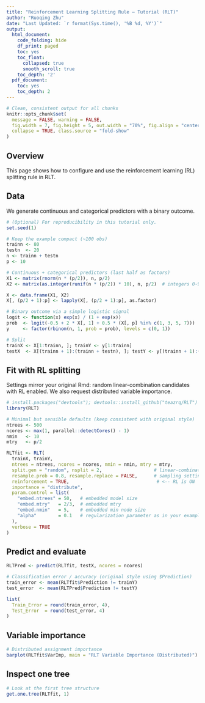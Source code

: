 ```yaml
---
title: "Reinforcement Learning Splitting Rule — Tutorial (RLT)"
author: "Ruoqing Zhu"
date: "Last Updated: `r format(Sys.time(), '%B %d, %Y')`"
output:
  html_document:
    code_folding: hide
    df_print: paged
    toc: yes
    toc_float:
      collapsed: true
      smooth_scroll: true
    toc_depth: '2'
  pdf_document:
    toc: yes
    toc_depth: 2
---
```


```r
# Clean, consistent output for all chunks
knitr::opts_chunk$set(
  message = FALSE, warning = FALSE,
  fig.width = 7, fig.height = 5, out.width = "70%", fig.align = "center",
  collapse = TRUE, class.source = "fold-show"
)
```

## Overview

This page shows how to configure and use the reinforcement learning (RL) splitting rule in RLT.

## Data

We generate continuous and categorical predictors with a binary outcome.

```r
# (Optional) For reproducibility in this tutorial only.
set.seed(1)

# Keep the example compact (~100 obs)
trainn <- 80
testn  <- 20
n <- trainn + testn
p <- 10

# Continuous + categorical predictors (last half as factors)
X1 <- matrix(rnorm(n * (p/2)), n, p/2)
X2 <- matrix(as.integer(runif(n * (p/2)) * 10), n, p/2)  # integers 0-9

X <- data.frame(X1, X2)
X[, (p/2 + 1):p] <- lapply(X[, (p/2 + 1):p], as.factor)

# Binary outcome via a simple logistic signal
logit <- function(x) exp(x) / (1 + exp(x))
prob  <- logit(-0.5 + 2 * X[, 1] + 0.5 * (X[, p] %in% c(1, 3, 5, 7)))
y     <- factor(rbinom(n, 1, prob = prob), levels = c(0, 1))

# Split
trainX <- X[1:trainn, ]; trainY <- y[1:trainn]
testX  <- X[(trainn + 1):(trainn + testn), ]; testY <- y[(trainn + 1):(trainn + testn)]
```

## Fit with RL splitting

Settings mirror your original Rmd: random linear-combination candidates with RL enabled.
We also request distributed variable importance.

```r
# install.packages("devtools"); devtools::install_github("teazrq/RLT")
library(RLT)

# Minimal but sensible defaults (keep consistent with original style)
ntrees <- 500
ncores <- max(1, parallel::detectCores() - 1)
nmin   <- 10
mtry   <- p/2

RLTfit <- RLT(
  trainX, trainY,
  ntrees = ntrees, ncores = ncores, nmin = nmin, mtry = mtry,
  split.gen = "random", nsplit = 2,                   # linear-combination candidates
  resample.prob = 0.8, resample.replace = FALSE,      # sampling settings
  reinforcement = TRUE,                                # <-- RL is ON
  importance = "distribute",
  param.control = list(
    "embed.ntrees" = 50,   # embedded model size
    "embed.mtry"   = 2/3,  # embedded mtry
    "embed.nmin"   = 5,    # embedded min node size
    "alpha"        = 0.1   # regularization parameter as in your examples
  ),
  verbose = TRUE
)
```

## Predict and evaluate

```r
RLTPred <- predict(RLTfit, testX, ncores = ncores)

# Classification error / accuracy (original style using $Prediction)
train_error <- mean(RLTfit$Prediction != trainY)
test_error  <- mean(RLTPred$Prediction != testY)

list(
  Train_Error = round(train_error, 4),
  Test_Error  = round(test_error, 4)
)
```

## Variable importance

```r
# Distributed assignment importance
barplot(RLTfit$VarImp, main = "RLT Variable Importance (Distributed)")
```

## Inspect one tree

```r
# Look at the first tree structure
get.one.tree(RLTfit, 1)
```